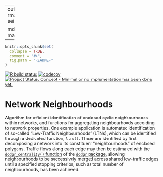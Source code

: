 
---
output:
  rmarkdown::html_vignette:
    self_contained: no

  md_document:
    variant: markdown_github
---

<!-- README.md is generated from README.Rmd. Please edit that file -->

```r
knitr::opts_chunk$set(
  collapse = TRUE,
  comment = "#>",
  fig.path = "README-"
)
```

<!-- badges: start -->
[![R build status](https://github.com/ATFutures-labs/neighbourhoods/workflows/R-CMD-check/badge.svg)](https://github.com/ATFutures-labs/neighbourhoods/actions)
[![codecov](https://codecov.io/gh/ATFutures-labs/neighbourhoods/branch/master/graph/badge.svg)](https://codecov.io/gh/ATFutures-labs/neighbourhoods)
[![Project Status: Concept - Minimal or no implementation has been done yet.](http://www.repostatus.org/badges/0.1.0/concept.svg)](http://www.repostatus.org/#concept)
<!-- badges: end -->

# Network Neighbourhoods

Algorithm for efficient identification of enclosed cyclic neighbourhoods within
networks, and functions for aggregating neighbourhoods according to network
properties. One example application is automated identification of so-called
"Low-Traffic Neighbourhoods" (LTNs), which can be identified through
a dedicated function, `ltns()`. These are identified by first decomposing
a network into its constituent "neighbourhoods" of enclosed polygons. Traffic
flows along each edge may then be estimated with the [`dodgr_centrality()`
function](https://atfutures.github.io/dodgr/reference/dodgr_centrality.html) of
the [`dodgr` package](https://atfutures.github.io/dodgr), allowing
neighbourhoods to be successively merged across shared low-traffic edges until
a specified stopping criterion, such as total number of neighbourhoods, has
been achieved.
